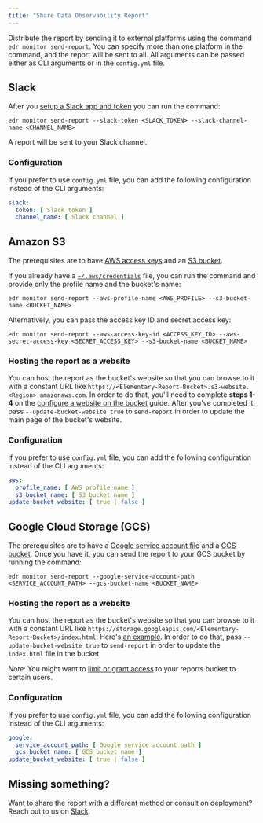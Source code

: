 ```yaml
---
title: "Share Data Observability Report"
---
```


Distribute the report by sending it to external platforms using the command `edr monitor send-report`.
You can specify more than one platform in the command, and the report will be sent to all.
All arguments can be passed either as CLI arguments or in the `config.yml` file.

## Slack

After you [setup a Slack app and token](../integrations/slack#slack-integration-setup) you can run the command:

```shell
edr monitor send-report --slack-token <SLACK_TOKEN> --slack-channel-name <CHANNEL_NAME>
```

A report will be sent to your Slack channel.

### Configuration

If you prefer to use `config.yml` file, you can add the following configuration instead of the CLI arguments:

```yml
slack:
  token: [ Slack token ]
  channel_name: [ Slack channel ]
```

## Amazon S3

The prerequisites are to
have [AWS access keys](https://docs.aws.amazon.com/powershell/latest/userguide/pstools-appendix-sign-up.html) and
an [S3 bucket](https://docs.aws.amazon.com/AmazonS3/latest/userguide/create-bucket-overview.html).

If you already have
a [`~/.aws/credentials`](https://docs.aws.amazon.com/cli/latest/userguide/cli-configure-files.html#cli-configure-files-where)
file, you can run the command and provide only the profile name and the bucket's name:

```shell
edr monitor send-report --aws-profile-name <AWS_PROFILE> --s3-bucket-name <BUCKET_NAME>
```

Alternatively, you can pass the access key ID and secret access key:

```shell
edr monitor send-report --aws-access-key-id <ACCESS_KEY_ID> --aws-secret-access-key <SECRET_ACCESS_KEY> --s3-bucket-name <BUCKET_NAME>
```

### Hosting the report as a website

You can host the report as the bucket's website so that you can browse to it with a constant URL
like `https://<Elementary-Report-Bucket>.s3-website.<Region>.amazonaws.com`.
In order to do that, you'll need to complete **steps 1-4** on
the [configure a website on the bucket](https://docs.aws.amazon.com/AmazonS3/latest/userguide/HostingWebsiteOnS3Setup.html)
guide.
After you've completed it, pass `--update-bucket-website true` to `send-report` in order to update the main page of
the bucket's website.

### Configuration

If you prefer to use `config.yml` file, you can add the following configuration instead of the CLI arguments:

```yml
aws:
  profile_name: [ AWS profile name ]
  s3_bucket_name: [ S3 bucket name ]
update_bucket_website: [ true | false ]
```

## Google Cloud Storage (GCS)

The prerequisites are to have
a [Google service account file](https://cloud.google.com/iam/docs/creating-managing-service-account-keys) and
a [GCS bucket](https://cloud.google.com/storage/docs/creating-buckets).
Once you have it, you can send the report to your GCS bucket by running the command:

```shell
edr monitor send-report --google-service-account-path <SERVICE_ACCOUNT_PATH> --gcs-bucket-name <BUCKET_NAME>
```

### Hosting the report as a website

You can host the report as the bucket's website so that you can browse to it with a constant URL
like `https://storage.googleapis.com/<Elementary-Report-Bucket>/index.html`.
Here's [an example](https://storage.googleapis.com/elementary_static/elementary_demo.html).
In order to do that, pass `--update-bucket-website true` to `send-report` in order to update the `index.html` file in
the bucket.

_Note_: You might want to [limit or grant access](https://cloud.google.com/storage/docs/access-control) to your reports
bucket to certain users.

### Configuration

If you prefer to use `config.yml` file, you can add the following configuration instead of the CLI arguments:

```yml
google:
  service_account_path: [ Google service account path ]
  gcs_bucket_name: [ GCS bucket name ]
update_bucket_website: [ true | false ]
```

## Missing something?

Want to share the report with a different method or consult on deployment? Reach out to us
on [Slack](https://join.slack.com/t/elementary-community/shared_invite/zt-uehfrq2f-zXeVTtXrjYRbdE_V6xq4Rg).
